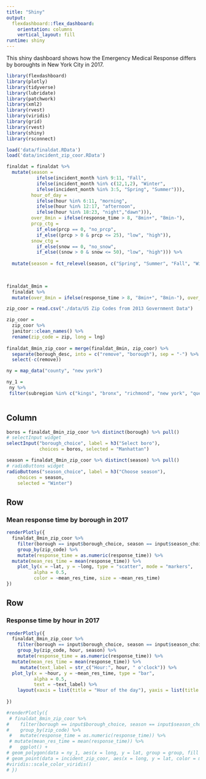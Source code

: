 ```yaml
---
title: "Shiny"
output: 
  flexdashboard::flex_dashboard:
    orientation: columns
    vertical_layout: fill
runtime: shiny
---
```



This shiny dashboard shows how the Emergency Medical Response differs by boroughts in New York City in 2017. 

```r
library(flexdashboard)
library(plotly)
library(tidyverse)
library(lubridate)
library(patchwork)
library(xml2)
library(rvest)
library(viridis)
library(grid)
library(rvest)
library(shiny)
library(rsconnect)

load('data/finaldat.RData')
load('data/incident_zip_coor.RData') 

finaldat = finaldat %>%
  mutate(season = 
           ifelse(incident_month %in% 9:11, "Fall",
           ifelse(incident_month %in% c(12,1,2), "Winter",
           ifelse(incident_month %in% 3:5, "Spring", "Summer"))), 
         hour_of_day = 
           ifelse(hour %in% 6:11, "morning",
           ifelse(hour %in% 12:17, "afternoon",
           ifelse(hour %in% 18:23, "night","dawn"))), 
         over_8min = ifelse(response_time > 8, "8min+", "8min-"),
         prcp_ctg = 
           if_else(prcp == 0, "no_prcp",
           if_else((prcp > 0 & prcp <= 25), "low", "high")),
         snow_ctg = 
           if_else(snow == 0, "no_snow",
           if_else((snow > 0 & snow <= 50), "low", "high"))) %>%
  
  mutate(season = fct_relevel(season, c("Spring", "Summer", "Fall", "Winter")))
  
 

finaldat_8min =
  finaldat %>% 
  mutate(over_8min = ifelse(response_time > 8, "8min+", "8min-"), over_8min = as.factor(over_8min))

zip_coor = read.csv("./data/US Zip Codes from 2013 Government Data")

zip_coor =
  zip_coor %>% 
  janitor::clean_names() %>% 
  rename(zip_code = zip, long = lng)
  
finaldat_8min_zip_coor = merge(finaldat_8min, zip_coor) %>%
  separate(borough_desc, into = c("remove", "borough"), sep = "-") %>%
  select(-c(remove))

ny = map_data("county", "new york")

ny_1 = 
 ny %>% 
 filter(subregion %in% c("kings", "bronx", "richmond", "new york", "queens"))



```


Column {.sidebar}
-----------------------------------------------------------------------

```r
boros = finaldat_8min_zip_coor %>% distinct(borough) %>% pull() 
# selectInput widget
selectInput("borough_choice", label = h3("Select boro"),
            choices = boros, selected = "Manhattan")

season = finaldat_8min_zip_coor %>% distinct(season) %>% pull()
# radioButtons widget
radioButtons("season_choice", label = h3("Choose season"),
    choices = season, 
    selected = "Winter")
```

Row
-----------------------------------------------------------------------

### Mean response time by borough in 2017

```r
renderPlotly({ 
  finaldat_8min_zip_coor %>%
    filter(borough == input$borough_choice, season == input$season_choice) %>%
    group_by(zip_code) %>%
    mutate(response_time = as.numeric(response_time)) %>%
  mutate(mean_res_time = mean(response_time)) %>% 
    plot_ly(x = ~lat, y = ~long, type = "scatter", mode = "markers",
          alpha = 0.5, 
          color = ~mean_res_time, size = ~mean_res_time) 
})
```

Row {.tabset .tabset-fade}
-----------------------------------------------------------------------

### Response time by hour in 2017

```r
renderPlotly({ 
  finaldat_8min_zip_coor %>%
    filter(borough == input$borough_choice, season == input$season_choice) %>%
    group_by(zip_code, hour, season) %>%
    mutate(response_time = as.numeric(response_time)) %>%
  mutate(mean_res_time = mean(response_time)) %>% 
     mutate(text_label = str_c("Hour:", hour, " o'clock")) %>% 
  plot_ly(x = ~hour, y = ~mean_res_time, type = "bar", 
          alpha = 0.5, 
          text = ~text_label) %>%
    layout(xaxis = list(title = "Hour of the day"), yaxis = list(title = "Mean Response Time(mins)"))
  
})
```



```r
#renderPlotly({ 
 # finaldat_8min_zip_coor %>%
#    filter(borough == input$borough_choice, season == input$season_choice) %>%
#    group_by(zip_code) %>%
 #   mutate(response_time = as.numeric(response_time)) %>%
 # mutate(mean_res_time = mean(response_time)) %>% 
 #   ggplot() + 
# geom_polygon(data = ny_1, aes(x = long, y = lat, group = group, fill = subregion)) +
# geom_point(data = incident_zip_coor, aes(x = long, y = lat, color = mean_res_time)) +
#viridis::scale_color_viridis()
# })
```

